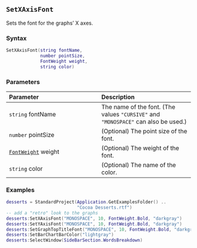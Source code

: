 ::: {.minipage data-latex="{\textwidth}"}
## `SetXAxisFont`

Sets the font for the graphs' X axes.

### Syntax {-}

``` .lua
SetXAxisFont(string fontName,
             number pointSize,
             FontWeight weight,
             string color)
```

### Parameters {-}

**Parameter** | **Description**
| :-- | :-- |
| `string` fontName | The name of the font. (The values `"CURSIVE"` and `"MONOSPACE"` can also be used.) | 
| `number` pointSize | (Optional) The point size of the font. | 
| [`FontWeight`](#fontweight) weight | (Optional) The weight of the font. | 
| `string` color | (Optional) The name of the color. |

### Examples {-}

``` .lua
desserts = StandardProject(Application.GetExamplesFolder() ..
                           "Cocoa Desserts.rtf")
-- add a "retro" look to the graphs
desserts:SetXAxisFont("MONOSPACE", 10, FontWeight.Bold, "darkgray")
desserts:SetYAxisFont("MONOSPACE", 10, FontWeight.Bold, "darkgray")
desserts:SetGraphTopTitleFont("MONOSPACE", 10, FontWeight.Bold, "darkgray")
desserts:SetBarChartBarColor("lightgray")
desserts:SelectWindow(SideBarSection.WordsBreakdown)
```
:::
